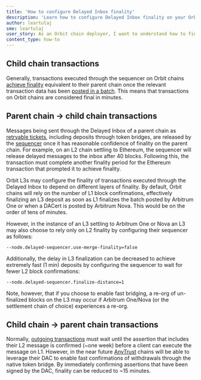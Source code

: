 ```yaml
---
title: 'How to configure Delayed Inbox finality'
description: 'Learn how to configure Delayed Inbox finality on your Orbit chain.'
author: leartulaj
sme: leartulaj
user_story: As an Orbit chain deployer, I want to understand how to fine-tune parameters associated with Delayed Inbox finality on my Orbit chain.
content_type: how-to
---
```


## Child chain transactions

Generally, transactions executed through the sequencer on Orbit chains [achieve finality](/how-arbitrum-works/02-transaction-lifecycle.mdx) equivalent to their parent chain once the relevant transaction data has been [posted in a batch](/how-arbitrum-works/05-validation-and-proving/02-rollup-protocol.mdx). This means that transactions on Orbit chains are considered final in minutes.

## Parent chain → child chain transactions

Messages being sent through the Delayed Inbox of a parent chain as [retryable tickets](/how-arbitrum-works/10-l1-to-l2-messaging.mdx#retryable-tickets), including deposits through token bridges, are released by the [sequencer](/how-arbitrum-works/03-sequencer.mdx) once it has reasonable confidence of finality on the parent chain. For example, on an L2 chain settling to Ethereum, the sequencer will release delayed messages to the inbox after 40 blocks. Following this, the transaction must complete another finality period for the Ethereum transaction that prompted it to achieve finality.

Orbit L3s may configure the finality of transactions executed through the Delayed Inbox to depend on different layers of finality. By default, Orbit chains will rely on the number of L1 block confirmations, effectively finalizing an L3 deposit as soon as L1 finalizes the batch posted by <a data-quicklook-from="arbitrum-one">Arbitrum One</a> or when a <a data-quicklook-from="data-availability-certificate">DACert</a> is posted by <a data-quicklook-from="arbitrum-nova">Arbitrum Nova</a>. This would be on the order of tens of minutes.

However, in the instance of an L3 settling to Arbitrum One or Nova an L3 may also choose to rely only on L2 finality by configuring their sequencer as follows:

```
--node.delayed-sequencer.use-merge-finality=false
```

Additionally, the delay in L3 finalization can be decreased to achieve extremely fast (1 min) deposits by configuring the sequencer to wait for fewer L2 block confirmations:

```
--node.delayed-sequencer.finalize-distance=1
```

Note, however, that if you choose to enable fast bridging, a re-org of un-finalized blocks on the L3 may occur if Arbitrum One/Nova (or the settlement chain of choice) experiences a re-org.

## Child chain → parent chain transactions

Normally, [outgoing transactions](/how-arbitrum-works/11-l2-to-l1-messaging.mdx) must wait until the assertion that includes their L2 message is confirmed (~one week) before a client can execute the message on L1. However, in the near future [AnyTrust](/how-arbitrum-works/08-anytrust-protocol.mdx) chains will be able to leverage their DAC to enable fast confirmations of withdrawals through the native token bridge. By immediately confirming assertions that have been signed by the DAC, finality can be reduced to ~15 minutes.
